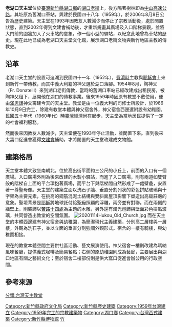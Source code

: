{{tw monument
|name=老湖口天主堂
|formername=
|image=Hukou Old Church ex.jpg
|imagename=老天主堂外觀
|othername=
|formalname=
|level=[[新竹縣歷史建築|歷史建築]]
|class=教堂
|time={{flagicon|Taiwan}}民國四十八年（1959年）{{r|文}}
|location={{ROC-TW}}<br>新竹縣湖口鄉湖鏡村湖口老街108號{{r|文}}
|open=
|cost=
|website=[https://00ea4898592c464376e2cfc2cd1bfbea67f8b4ba.googledrive.com/host/0B47DhKA5fHy4R3E3XzlHbW9mWDg/index.html 老湖口天主堂-文物故事館]
|reg_url=https://nchdb.boch.gov.tw/assets/overview/historicalBuilding/20060808000001
}}
'''老湖口天主堂'''位於[[臺灣|臺灣]][[新竹縣|新竹縣]][[湖口鄉|湖口鄉]]的[[湖口老街|湖口老街]]上，後方隔著樹林即為[[中山高速公路|中山高速公路]]。其址原為舊湖口車站，興建於民國四十八年（1959年），於2006年8月8日公告為歷史建築{{r|文}}。天主堂在1993年因教友人數減少而停止了宗教活動後{{r|文}}，處於閒置狀態，直到2002年得到文建會補助後，才重新規畫其廣場及入口階梯景觀，並將大門前的圍牆加入了火車站的意象，作一個小型的驛站，以紀念此地曾為車站的歷史{{r|湖}}。現在此地已成為老湖口天主堂文化館，展示湖口老街文物與新竹地區主教的傳教史{{r|窩}}。

== 沿革 ==
老湖口天主堂的設置可追溯到民國四十一年（1952年），[[費濟時|費濟時]]主教與[[耶穌會|耶穌會]]士來到新竹一帶傳教，而其中義大利籍的神父選於湖口落腳。1954年8月，陶神父（Fr. Donatelll）來到湖口老街傳教{{r|窩}}，當時的舊湖口車站已經改建成出租民房，被陶神父租下，展開他在湖口的傳教事業{{r|湖}}。後來1959年時因原有教堂不敷使用，便由[[滿思謙|滿思謙]]神父籌建今天的天主堂。教堂是由一位義大利的司修士所設計，於1966年10月9日完工，除建有教堂本體與神父宿舍外，神父宿舍西邊還附設有幼稚園{{r|湖}}。民國五十年代（1960年代）時[[臺灣經濟|臺灣經濟]]尚在起步，天主堂為當地居民提供了一定的社會福利服務{{r|窩}}。

然而後來因教友人數減少，天主堂便在1993年停止活動，並閒置下來{{r|文}}。直到後來大窩口促進會獲得[[文建會|文建會]]補助，才將閒置的天主堂改建成文物館{{r|窩}}。

== 建築格局 ==
天主堂本體大致坐南朝北，位於高出街平面約三公尺的小丘上，前面的入口有一個廣場。入口廣場外則為後來改建的木製小驛站，而進了入口廣場，則有兩道如雙臂般的階梯自上面的平台環抱著廣場，而平台下與階梯間自然形成了一處壁龕，安置著一尊聖母像。天主堂的建築立面以洗石子牆、垂直分割列狀的彩色拼貼玻璃與十字架為主要元素，在挑高的鋼筋混泥土結構與雙斜面屋頂影響下塑造出高聳莊嚴的意象。聖壇背景是[[耶穌|耶穌]]將地球託付給[[聖母|聖母]]照顧的浮雕，兩旁並有對聯。而在兩側的牆壁上，則裝飾以[[苦路|苦路十四處]]為主題的木雕，另外還有燭光燈飾與壁面彩色拼貼玻璃，共同營造出教堂的空間氛圍{{r|湖}}。
[[File:20201114Hukou_Old_Church.jpg|thumb]]
而在天主堂的本體西邊建有神父宿舍與幼稚園，為簡潔現代主義建築，分別高二層樓與一層樓，外觀為洗石子，並以立面的垂直分割強調外觀形式。宿舍的一樓有騎樓，與幼稚園相接{{r|湖}}。

現在的教堂本體空間主要供社區活動、藝文展演使用。神父宿舍一樓則改建為瑪納風味餐廳，提供義式咖啡及簡易餐點；右側的原幼稚園則成為藝廊，主要展出與湖口地區有關之藝術文化；至於宿舍二樓部份則是供大窩口促進會辦公用的行政空間{{r|窩}}。

== 參考來源 ==
{{Commons cat|Hukou Old Church}}
{{reflist|2|refs=
<ref name="文">{{cite web |url=https://nchdb.boch.gov.tw/assets/advanceSearch/historicalBuilding/20060808000001 |title=老湖口天主堂 |publisher=文化部文化資產局 |accessdate=}}</ref>
<ref name="湖">{{cite book|author=太古工程顧問有限公司 |title=《湖口老街：歷史空間與其遊憩資源系統之調查研究：湖口老街修復工程計畫》 |publisher=新竹縣文化局 |location=新竹縣竹北市 |isbn=957-28031-1-5|pages=11－24頁 |date=2004年4月}}</ref>
<ref name="窩">{{cite web |url=http://www.dawoko.com/drupal57/node/21 |language=zh-tw |title=老湖口天主堂文化館 |publisher=大窩口促進會 |date=2008-02-20 |accessdate=2010-11-25 |deadurl=yes |archiveurl=https://web.archive.org/web/20101225172638/http://www.dawoko.com/drupal57/node/21 |archivedate=2010-12-25 }}</ref>
}}
{{新竹縣文化資產}}

[[Category:新竹縣政府文化局|Category:新竹縣政府文化局]]
[[Category:新竹縣歷史建築|Category:新竹縣歷史建築]]
[[分類:台灣天主教堂|分類:台灣天主教堂]]
[[Category:1959年台灣建立|Category:1959年台灣建立]]
[[Category:1959年完工的宗教建築物|Category:1959年完工的宗教建築物]]
[[Category:湖口鄉|Category:湖口鄉]]
[[Category:台灣西式建築|Category:台灣西式建築]]
[[Category:新竹縣博物館|Category:新竹縣博物館]]
[[Category:臺灣戰後時期的有形文化資產|竹]]